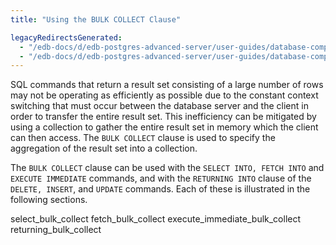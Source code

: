```yaml
---
title: "Using the BULK COLLECT Clause"

legacyRedirectsGenerated:
  - "/edb-docs/d/edb-postgres-advanced-server/user-guides/database-compatibility-stored-procedural-language-guide/13/using_the_bulk_collect_clause.html"
  - "/edb-docs/d/edb-postgres-advanced-server/user-guides/database-compatibility-stored-procedural-language-guide/latest/using_the_bulk_collect_clause.html"
---
```


<div id="using_the_bulk_collect_clause" class="registered_link"></div>

SQL commands that return a result set consisting of a large number of rows may not be operating as efficiently as possible due to the constant context switching that must occur between the database server and the client in order to transfer the entire result set. This inefficiency can be mitigated by using a collection to gather the entire result set in memory which the client can then access. The `BULK COLLECT` clause is used to specify the aggregation of the result set into a collection.

The `BULK COLLECT` clause can be used with the `SELECT INTO, FETCH INTO` and `EXECUTE IMMEDIATE` commands, and with the `RETURNING INTO` clause of the `DELETE, INSERT`, and `UPDATE` commands. Each of these is illustrated in the following sections.

<div class="toctree" maxdepth="3">

select_bulk_collect fetch_bulk_collect execute_immediate_bulk_collect returning_bulk_collect

</div>
